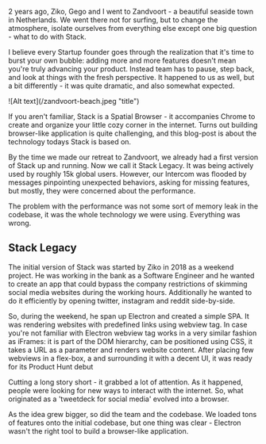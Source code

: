 
2 years ago, Ziko, Gego and I went to Zandvoort - a beautiful seaside town in Netherlands. We went there not for surfing, but to change the atmosphere, isolate ourselves from everything else except one big question - what to do with Stack.


I believe every Startup founder goes through the realization that it's time to burst your own bubble: adding more and more features doesn't mean you're truly advancing your product. Instead team has to pause, step back, and look at things with the fresh perspective. It happened to us as well, but a bit differently - it was quite dramatic, and also somewhat expected.

<Side>
![Alt text](/zandvoort-beach.jpeg "title")
</Side>

If you aren't familiar, Stack is a Spatial Browser - it accompanies Chrome to create and organize your little cozy corner in the internet. Turns out building browser-like application is quite challenging, and this blog-post is about the technology todays Stack is based on.


By the time we made our retreat to Zandvoort, we already had a first version of Stack up and running. Now we call it Stack Legacy. It was being actively used by roughly 15k global users. However, our Intercom was flooded by messages pinpointing unexpected behaviors, asking for missing features, but mostly, they were concerned about the performance. 

The problem with the performance was not some sort of memory leak in the codebase, it was the whole technology we were using. Everything was wrong.

## Stack Legacy


The initial version of Stack was started by Ziko in 2018 as a weekend project. He was working in the bank as a Software Engineer and he wanted to create an app that could bypass the company restrictions of skimming social media websites during the working hours. Additionally he wanted to do it efficiently by opening twitter, instagram and reddit side-by-side.

So, during the weekend, he span up Electron and created a simple SPA. It was rendering websites with predefined links using webview tag. In case you're not familiar with Electron webview tag works in a very similar fashion as iFrames: it is part of the DOM hierarchy, can be positioned using CSS, it takes a URL as a parameter and renders website content. After placing few webviews in a flex-box, a and surrounding it with a decent UI, it was ready for its Product Hunt debut

Cutting a long story short - it grabbed a lot of attention. As it happened, people were looking for new ways to interact with the internet. So, what originated as a 'tweetdeck for social media' evolved into a browser.

As the idea grew bigger, so did the team and the codebase. We loaded tons of features onto the initial codebase, but one thing was clear - Electron wasn't the right tool to build a browser-like application.

